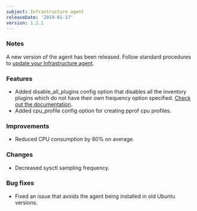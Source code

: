 ```yaml
---
subject: Infrastructure agent
releaseDate: '2019-01-17'
version: 1.2.1
---
```


### Notes

A new version of the agent has been released. Follow standard procedures to [update your Infrastructure agent](/docs/infrastructure/new-relic-infrastructure/installation/update-infrastructure-agent).

### Features

* Added disable_all_plugins config option that disables all the inventory plugins which do not have their own frequency option specified. [Check out the documentation](/docs/infrastructure/new-relic-infrastructure/troubleshooting/reducing-agent-footprint).
* Added cpu_profile config option for creating pprof cpu profiles.

### Improvements

* Reduced CPU consumption by 80% on average.

### Changes

* Decreased sysctl sampling frequency.

### Bug fixes

* Fixed an issue that avoids the agent being installed in old Ubuntu versions.
